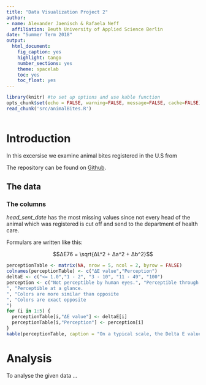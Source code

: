 ```yaml
---
title: "Data Visualization Project 2"
author: 
- name: Alexander Jaenisch & Rafaela Neff
  affiliation: Beuth University of Applied Science Berlin
date: "Summer Term 2018"
output: 
  html_document: 
    fig_caption: yes
    highlight: tango
    number_sections: yes
    theme: spacelab
    toc: yes
    toc_float: yes
---
```


```r
library(knitr) #to set up options and use kable function
opts_chunk$set(echo = FALSE, warning=FALSE, message=FALSE, cache=FALSE) #(echo = TRUE) would include all code
read_chunk('src/animalBites.R')
```

```r
```
# Introduction

In this excersise we examine animal bites registered in the U.S from

The repository can be found on [Github](https://github.com/amidisturbing/datavis2018).

## The data

### The columns

*head_sent_date* has the most missing values since not every head of the animal which was registered is cut off and send to the department of health care.

Formulars are written like this:

$$∆E76 = \sqrt{∆L^2 + ∆a^2 + ∆b^2}$$


```r
perceptionTable <- matrix(NA, nrow = 5, ncol = 2, byrow = FALSE)
colnames(perceptionTable) <- c("ΔE value","Perception")
deltaE <- c("<= 1.0","1 - 2", "3 - 10", "11 - 49", "100")
perception <- c("Not perceptible by human eyes.", "Perceptible through close observation.
", "Perceptible at a glance.
", "Colors are more similar than opposite
", "Colors are exact opposite
")
for (i in 1:5) {
  perceptionTable[i,"ΔE value"] <- deltaE[i]
  perceptionTable[i,"Perception"] <- perception[i]
}
kable(perceptionTable, caption = "On a typical scale, the Delta E value will range from 0 to 100.")
```


# Analysis

To analyse the given data ...

```r
```

```r
```

```r
```

```r
```

```r
```

```r
```

```r
```

```r
```

```r
```

```r
```

```r
```

```r
```

```r
```

```r
```

```r
```

```r
```

```r
```

```r
```

```r
```

```r
```

```r
```
